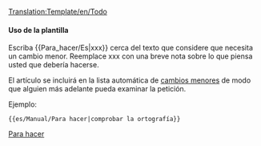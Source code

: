 <noinclude>[[Translation:Template/en/Todo]]</noinclude>{{es/Metaplantilla de avisos| tipo   = información
| imagen = en/Manual/Base Set/Klipper.png
| texto  = <strong>Para hacer...</strong><br />{{{1|Quien agregó esta plantilla no ha indicado lo que debía hacerse, por lo que deben eliminarse o actualizarse con la acción correspondiente.}}}
}}<includeonly>{{{2|[[Category:es/Manual/Base Set/Industries/Para hacer]]}}}</includeonly><noinclude>

====Uso de la plantilla====
Escriba <nowiki>{{</nowiki>Para_hacer/Es<nowiki>|xxx}}</nowiki> cerca del texto que considere que necesita un cambio menor. Reemplace xxx con una breve nota sobre lo que piensa usted que debería hacerse.

El artículo se incluirá en la lista automática de [[:Category:es/Manual/Base Set/Industries/Para hacer|cambios menores]] de modo que alguien más adelante pueda examinar la petición.

Ejemplo:
<pre>{{es/Manual/Para hacer|comprobar la ortografía}}</pre>

[[Category:es/Manual/Base Set/Cajas de mensajes|Para hacer]]</noinclude>